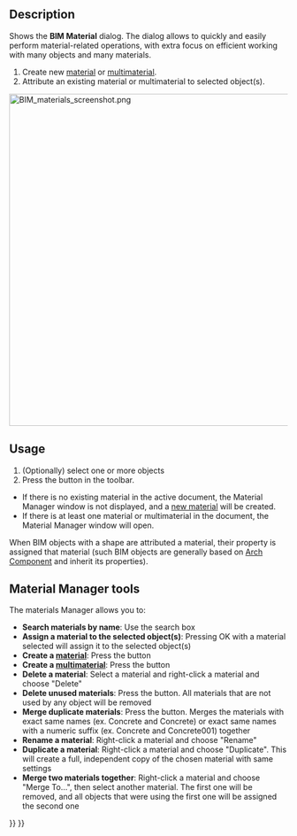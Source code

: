 <languages/>
<translate>

<!--T:1-->
{{Docnav
|[[BIM_Layers|Layers]]
|[[Arch_Schedule|Schedule]]
|[[BIM_Workbench|BIM]]
|IconL=BIM_Layers.svg
|IconR=Arch_Schedule.svg
|IconC=Workbench_BIM.svg
}}

<!--T:2-->
{{GuiCommand
|Name=BIM Material
|MenuLocation=Manage → Material
|Workbenches=[[BIM_Workbench|BIM]]
}}

==Description== <!--T:3-->

<!--T:4-->
Shows the '''BIM Material''' dialog. The dialog allows to quickly and easily perform material-related operations, with extra focus on efficient working with many objects and many materials.

<!--T:5-->
# Create new [[Arch_SetMaterial|material]] or [[Arch MultiMaterial|multimaterial]].
# Attribute an existing material or multimaterial to selected object(s).

</translate>
[[Image:BIM materials screenshot.png|600px]]
<translate>

<!--T:6-->
{{Caption|The Material Manager}}

==Usage== <!--T:7-->

<!--T:8-->
# (Optionally) select one or more objects
# Press the {{Button|[[Image:BIM_Material.svg|16px]] [[BIM_Material|Material]]}} button in the toolbar.

<!--T:9-->
* If there is no existing material in the active document, the Material Manager window is not displayed, and a [[Arch_SetMaterial|new material]] will be created.
* If there is at least one material or multimaterial in the document, the Material Manager window will open.

When BIM objects with a shape are attributed a material, their [[Arch_Component#Data|{{PropertyData|Material|Link}}]] property is assigned that material (such BIM objects are generally based on [[Arch_Component|Arch Component]] and inherit its properties).

==Material Manager tools== <!--T:10-->

<!--T:11-->
The materials Manager allows you to:

<!--T:12-->
* '''Search materials by name''': Use the search box
* '''Assign a material to the selected object(s)''': Pressing OK with a material selected will assign it to the selected object(s)
* '''Create a [[Arch_SetMaterial|material]]''': Press the {{Button|New Material}} button
* '''Create a [[Arch MultiMaterial|multimaterial]]''': Press the {{Button|New Multi-Material}} button
* '''Delete a material''': Select a material and right-click a material and choose "Delete"
* '''Delete unused materials''': Press the {{Button|Delete Unused}} button. All materials that are not used by any object will be removed
* '''Merge duplicate materials''': Press the {{Button|Merge Duplicates}} button. Merges the materials with exact same names (ex. Concrete and Concrete) or exact same names with a numeric suffix (ex. Concrete and Concrete001) together
* '''Rename a material''': Right-click a material and choose "Rename"
* '''Duplicate a material''': Right-click a material and choose "Duplicate". This will create a full, independent copy of the chosen material with same settings
* '''Merge two materials together''': Right-click a material and choose "Merge To…", then select another material. The first one will be removed, and all objects that were using the first one will be assigned the second one


<!--T:13-->
{{Docnav
|[[BIM_Layers|Layers]]
|[[Arch_Schedule|Schedule]]
|[[BIM_Workbench|BIM]]
|IconL=BIM_Layers.svg
|IconR=Arch_Schedule.svg
|IconC=Workbench_BIM.svg
}}

</translate>
{{BIM_Tools_navi{{#translation:}}}}
{{Userdocnavi{{#translation:}}}}